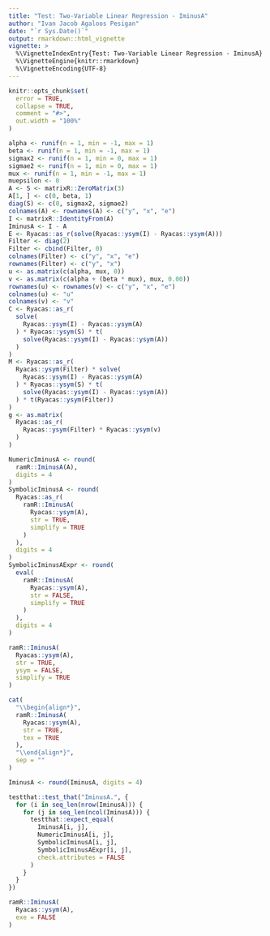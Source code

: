 ```yaml
---
title: "Test: Two-Variable Linear Regression - IminusA"
author: "Ivan Jacob Agaloos Pesigan"
date: "`r Sys.Date()`"
output: rmarkdown::html_vignette
vignette: >
  %\VignetteIndexEntry{Test: Two-Variable Linear Regression - IminusA}
  %\VignetteEngine{knitr::rmarkdown}
  %\VignetteEncoding{UTF-8}
---
```



```r
knitr::opts_chunk$set(
  error = TRUE,
  collapse = TRUE,
  comment = "#>",
  out.width = "100%"
)
```



```r
alpha <- runif(n = 1, min = -1, max = 1)
beta <- runif(n = 1, min = -1, max = 1)
sigmax2 <- runif(n = 1, min = 0, max = 1)
sigmae2 <- runif(n = 1, min = 0, max = 1)
mux <- runif(n = 1, min = -1, max = 1)
muepsilon <- 0
A <- S <- matrixR::ZeroMatrix(3)
A[1, ] <- c(0, beta, 1)
diag(S) <- c(0, sigmax2, sigmae2)
colnames(A) <- rownames(A) <- c("y", "x", "e")
I <- matrixR::IdentityFrom(A)
IminusA <- I - A
E <- Ryacas::as_r(solve(Ryacas::ysym(I) - Ryacas::ysym(A)))
Filter <- diag(2)
Filter <- cbind(Filter, 0)
colnames(Filter) <- c("y", "x", "e")
rownames(Filter) <- c("y", "x")
u <- as.matrix(c(alpha, mux, 0))
v <- as.matrix(c(alpha + (beta * mux), mux, 0.00))
rownames(u) <- rownames(v) <- c("y", "x", "e")
colnames(u) <- "u"
colnames(v) <- "v"
C <- Ryacas::as_r(
  solve(
    Ryacas::ysym(I) - Ryacas::ysym(A)
  ) * Ryacas::ysym(S) * t(
    solve(Ryacas::ysym(I) - Ryacas::ysym(A))
  )
)
M <- Ryacas::as_r(
  Ryacas::ysym(Filter) * solve(
    Ryacas::ysym(I) - Ryacas::ysym(A)
  ) * Ryacas::ysym(S) * t(
    solve(Ryacas::ysym(I) - Ryacas::ysym(A))
  ) * t(Ryacas::ysym(Filter))
)
g <- as.matrix(
  Ryacas::as_r(
    Ryacas::ysym(Filter) * Ryacas::ysym(v)
  )
)
```


\begin{equation}
  \begin{split}
    y &= \alpha + \beta x + \varepsilon \\
    y &= `r alpha` + `r beta` x + \varepsilon
  \end{split}
\end{equation}


```r
NumericIminusA <- round(
  ramR::IminusA(A),
  digits = 4
)
SymbolicIminusA <- round(
  Ryacas::as_r(
    ramR::IminusA(
      Ryacas::ysym(A),
      str = TRUE,
      simplify = TRUE
    )
  ),
  digits = 4
)
SymbolicIminusAExpr <- round(
  eval(
    ramR::IminusA(
      Ryacas::ysym(A),
      str = FALSE,
      simplify = TRUE
    )
  ),
  digits = 4
)
```



```r
ramR::IminusA(
  Ryacas::ysym(A),
  str = TRUE,
  ysym = FALSE,
  simplify = TRUE
)
```



```r
cat(
  "\\begin{align*}",
  ramR::IminusA(
    Ryacas::ysym(A),
    str = TRUE,
    tex = TRUE
  ),
  "\\end{align*}",
  sep = ""
)
```



```r
IminusA <- round(IminusA, digits = 4)
```



```r
testthat::test_that("IminusA.", {
  for (i in seq_len(nrow(IminusA))) {
    for (j in seq_len(ncol(IminusA))) {
      testthat::expect_equal(
        IminusA[i, j],
        NumericIminusA[i, j],
        SymbolicIminusA[i, j],
        SymbolicIminusAExpr[i, j],
        check.attributes = FALSE
      )
    }
  }
})
```



```r
ramR::IminusA(
  Ryacas::ysym(A),
  exe = FALSE
)
```

